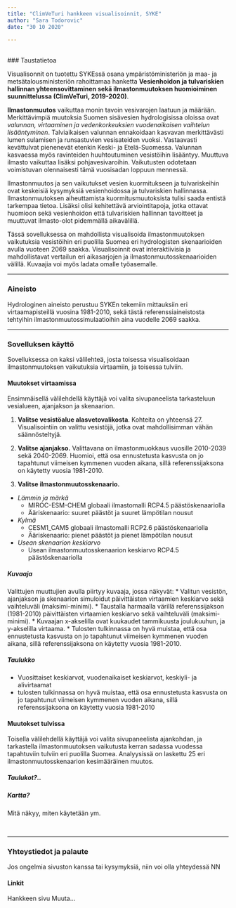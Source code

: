 ```yaml
---
title: "ClimVeTuri hankkeen visualisoinnit, SYKE"
author: "Sara Todorovic"
date: "30 10 2020"

---
```

<br>
### Taustatietoa 

Visualisonnit on tuotettu SYKEssä osana ympäristöministeriön ja maa- ja metsätalousministeriön rahoittamaa hanketta **Vesienhoidon ja tulvariskien hallinnan yhteensovittaminen sekä ilmastonmuutoksen huomioiminen suunnittelussa (ClimVeTuri, 2019-2020)**.

**Ilmastonmuutos** vaikuttaa monin tavoin vesivarojen laatuun ja määrään. Merkittävimpiä muutoksia Suomen sisävesien hydrologisissa oloissa ovat _valunnan, virtaaminen ja vedenkorkeuksien vuodenaikaisen vaihtelun lisääntyminen_. Talviaikaisen valunnan ennakoidaan kasvavan merkittävästi lumen sulamisen ja runsastuvien vesisateiden vuoksi. Vastaavasti kevättulvat pienenevät etenkin Keski- ja Etelä-Suomessa. Valunnan kasvaessa myös ravinteiden huuhtoutuminen vesistöihin lisääntyy. Muuttuva ilmasto vaikuttaa lisäksi pohjavesivaroihin. Vaikutusten odotetaan voimistuvan olennaisesti tämä vuosisadan loppuun mennessä.

Ilmastonmuutos ja sen vaikutukset vesien kuormitukseen ja tulvariskeihin ovat keskeisiä kysymyksiä vesienhoidossa ja tulvariskien hallinnassa. Ilmastonmuutoksen aiheuttamista kuormitusmuutoksista tulisi saada entistä tarkempaa tietoa. Lisäksi olisi kehitettävä arviointitapoja, jotka ottavat huomioon sekä vesienhoidon että tulvariskien hallinnan tavoitteet ja muuttuvat ilmasto-olot pidemmällä aikavälillä.

Tässä sovelluksessa on mahdollista visualisoida ilmastonmuutoksen vaikutuksia vesistöihin eri puolilla Suomea eri hydrologisten skenaarioiden avulla vuoteen 2069 saakka. Visualisoinnit ovat interaktiivisia ja  mahdollistavat vertailun eri aikasarjojen ja ilmastonmuutosskenaarioiden välillä. Kuvaajia voi myös ladata omalle työasemalle.

***

### Aineisto
Hydrologinen aineisto perustuu SYKEn tekemiin mittauksiin eri virtaamapisteillä vuosina 1981-2010, sekä tästä referenssiaineistosta tehtyihin ilmastonmuutossimulaatioihin aina vuodelle 2069 saakka.

***

### Sovelluksen käyttö

Sovelluksessa on kaksi välilehteä, josta toisessa visualisoidaan ilmastonmuutoksen vaikutuksia virtaamiin, ja toisessa tulviin.  

#### Muutokset virtaamissa
Ensimmäisellä välilehdellä käyttäjä voi valita sivupaneelista tarkasteluun vesialueen, ajanjakson ja skenaarion.  

1. **Valitse vesistöalue alasvetovalikosta**. Kohteita on yhteensä 27. Visualisointiin on valittu vesistöjä, jotka ovat mahdollisimman vähän säännösteltyjä.  

2. **Valitse ajanjakso.** Valittavana on ilmastonmuokkaus vuosille 2010-2039 sekä 2040-2069. Huomioi, että osa ennustetusta kasvusta  on jo tapahtunut viimeisen kymmenen vuoden aikana, sillä referenssijaksona on käytetty vuosia 1981-2010.  

3. **Valitse ilmastonmuutosskenaario.**

* *Lämmin ja märkä*
  + MIROC-ESM-CHEM globaali ilmastomalli RCP4.5 päästöskenaariolla
  + Ääriskenaario: suuret päästöt ja suuret lämpötilan nousut  
* *Kylmä*
  + CESM1_CAM5 globaali ilmastomalli RCP2.6 päästöskenaariolla
  + Ääriskenaario: pienet päästöt ja pienet lämpötilan nousut  
* *Usean skenaarion keskiarvo*
  + Usean ilmastonmuutosskenaarion keskiarvo RCP4.5 päästöskenaariolla  

##### **Kuvaaja**
Valittujen muuttujien avulla piirtyy kuvaaja, jossa näkyvät:
* Valitun vesistön, ajanjakson ja skenaarion simuloidut päivittäisten virtaamien keskiarvo sekä vaihteluväli (maksimi-minimi).
* Taustalla harmaalla värillä referenssijakson (1981-2010) päivittäisten virtaamien keskiarvo sekä vaihteluväli (maksimi-minimi).
* Kuvaajan x-akselilla ovat kuukaudet tammikuusta joulukuuhun, ja y-akselilla virtaama.
* Tulosten tulkinnassa on hyvä muistaa, että osa ennustetusta kasvusta  on jo tapahtunut viimeisen kymmenen vuoden aikana, sillä referenssijaksona on käytetty vuosia 1981-2010.


##### **Taulukko**
* Vuosittaiset keskiarvot, vuodenaikaiset keskiarvot, keskiyli- ja alivirtaamat 
* tulosten tulkinnassa on hyvä muistaa, että osa ennustetusta kasvusta  on jo tapahtunut viimeisen kymmenen vuoden aikana, sillä referenssijaksona on käytetty vuosia 1981-2010


#### Muutokset tulvissa
Toisella välilehdellä käyttäjä voi valita sivupaneelista ajankohdan, ja tarkastella ilmastonmuutoksen vaikutusta kerran sadassa vuodessa tapahtuviin tulviin eri puolilla Suomea. Analyysissä on laskettu 25 eri ilmastonmuutosskenaarion kesimääräinen muutos.  

##### **Taulukot?**..

##### **Kartta?**
Mitä näkyy, miten käytetään ym.

<br>

***
### Yhteystiedot ja palaute
Jos ongelmia sivuston kanssa tai kysymyksiä, niin voi olla yhteydessä NN
<br>

#### Linkit
Hankkeen sivu
Muuta...  
<br>


